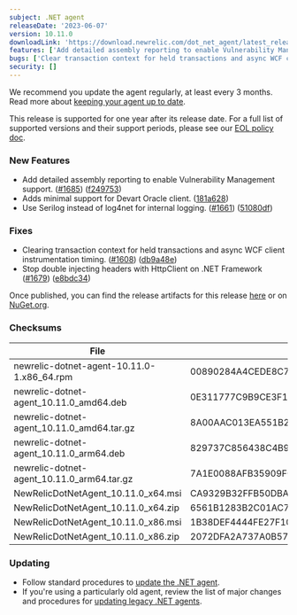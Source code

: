 ```yaml
---
subject: .NET agent
releaseDate: '2023-06-07'
version: 10.11.0
downloadLink: 'https://download.newrelic.com/dot_net_agent/latest_release'
features: ['Add detailed assembly reporting to enable Vulnerability Management support.', 'Add minimal support for Devart Oracle client.', 'Use Serilog instead of log4net for internal logging.']
bugs: ['Clear transaction context for held transactions and async WCF client instrumentation timing.', 'Stop double injecting headers with HttpClient on .NET Framework']
security: []
---
```


We recommend you update the agent regularly, at least every 3 months. Read more about [keeping your agent up to date](/docs/new-relic-solutions/new-relic-one/install-configure/update-new-relic-agent).

This release is supported for one year after its release date. For a full list of supported versions and their support periods, please see our [EOL policy doc](/docs/apm/agents/net-agent/getting-started/net-agent-eol-policy).

### New Features

* Add detailed assembly reporting to enable Vulnerability Management support. ([#1685](https://github.com/newrelic/newrelic-dotnet-agent/issues/1685)) ([f249753](https://github.com/newrelic/newrelic-dotnet-agent/commit/f2497536dadb34caded7aa916b5f404ebf19e52a))
* Adds minimal support for Devart Oracle client. ([181a628](https://github.com/newrelic/newrelic-dotnet-agent/commit/181a628ff1cb7a0f0b7a347378644782f085f3ab))
* Use Serilog instead of log4net for internal logging.  ([#1661](https://github.com/newrelic/newrelic-dotnet-agent/issues/1661)) ([51080df](https://github.com/newrelic/newrelic-dotnet-agent/commit/51080df3848e36e0b6aa29b6cb9a0e94a1638b6f))

### Fixes

* Clearing transaction context for held transactions and async WCF client instrumentation timing. ([#1608](https://github.com/newrelic/newrelic-dotnet-agent/issues/1608)) ([db9a48e](https://github.com/newrelic/newrelic-dotnet-agent/commit/db9a48e50b66c345fd53ff64b296025d03da77bb))
* Stop double injecting headers with HttpClient on .NET Framework ([#1679](https://github.com/newrelic/newrelic-dotnet-agent/issues/1679)) ([e8bdc34](https://github.com/newrelic/newrelic-dotnet-agent/commit/e8bdc34072f044e7b056dd2ce773f184aed3bfe5))

Once published, you can find the release artifacts for this release [here](https://download.newrelic.com/dot_net_agent/latest_release/) or on [NuGet.org](https://www.nuget.org/).

### Checksums

| File                                       | SHA - 256  Hash                                                  |
| ------------------------------------------ | ---------------------------------------------------------------- |
| newrelic-dotnet-agent-10.11.0-1.x86_64.rpm | 00890284A4CEDE8C74A55B137E439BD9779C7C34928C619BA1F4B49B2943BC53 |
| newrelic-dotnet-agent_10.11.0_amd64.deb    | 0E311777C9B9CE3F19CE2BCD86ED73B9141BF61B9C7B9781A2454676B0607063 |
| newrelic-dotnet-agent_10.11.0_amd64.tar.gz | 8A00AAC013EA551B2F34E85DBA2F9D5B097CAF75E236EAC45E26FBCB6D929D43 |
| newrelic-dotnet-agent_10.11.0_arm64.deb    | 829737C856438C4B9FB5A7287EE3203A473AEE8511357BE301EB741C2DA8A160 |
| newrelic-dotnet-agent_10.11.0_arm64.tar.gz | 7A1E0088AFB35909FC76F462F97E819479F62F18795BBDE4A0B9C381227B6695 |
| NewRelicDotNetAgent_10.11.0_x64.msi        | CA9329B32FFB50DBADEF0657FD20BD309C2240744B444D2D7927F9B78A5292FA |
| NewRelicDotNetAgent_10.11.0_x64.zip        | 6561B1283B2C01AC740D3FD9D52B1FCA01A6449EF103B07BE630F23CDECEFCE3 |
| NewRelicDotNetAgent_10.11.0_x86.msi        | 1B38DEF4444FE27F10017293691C743BBED74ABB5255D755F6DEE72E0F8BA8C6 |
| NewRelicDotNetAgent_10.11.0_x86.zip        | 2072DFA2A737A0B57E9ED08954D8059DBF56C36D02194DC7F91CE688CA19CC8D |

### Updating

* Follow standard procedures to [update the .NET agent](/docs/agents/net-agent/installation-configuration/update-net-agent).
* If you're using a particularly old agent, review the list of major changes and procedures for [updating legacy .NET agents](/docs/agents/net-agent/troubleshooting/upgrade-legacy-net-agents).
